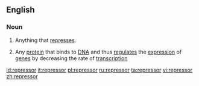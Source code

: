 ==English==

===Noun===
{{wikipedia}}
{{en-noun}}

# Anything that [[repress]]es.
#{{genetics}} Any [[protein]] that binds to [[DNA]] and thus [[regulate]]s the [[expression]] of [[gene]]s by decreasing the rate of [[transcription]]

[[id:repressor]]
[[it:repressor]]
[[pl:repressor]]
[[ru:repressor]]
[[ta:repressor]]
[[vi:repressor]]
[[zh:repressor]]